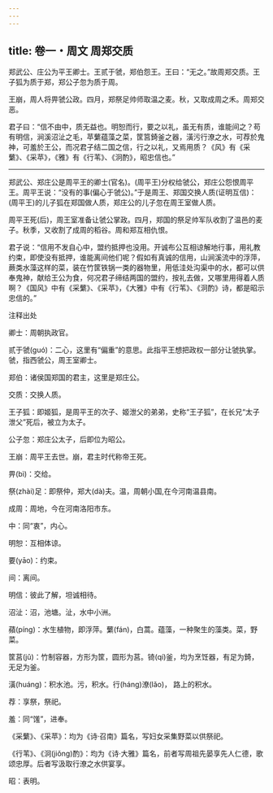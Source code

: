 ```yaml
---
---
---
```

title: 卷一・周文 周郑交质
---

郑武公、庄公为平王卿士。王贰于虢，郑伯怨王。王曰：“无之。”故周郑交质。王子狐为质于郑，郑公子忽为质于周。

王崩，周人将畀虢公政。四月，郑祭足帅师取温之麦。秋，又取成周之禾。周郑交恶。

君子曰：“信不由中，质无益也。明恕而行，要之以礼，虽无有质，谁能间之？苟有明信，涧溪沼沚之毛，苹蘩蕴藻之菜，筐筥錡釜之器，潢污行潦之水，可荐於鬼神，可羞於王公，而况君子结二国之信，行之以礼，又焉用质？《风》有《采蘩》、《采苹》，《雅》有《行苇》、《泂酌》，昭忠信也。”

----------------

郑武公、郑庄公是周平王的卿士(官名)。(周平王)分权给虢公，郑庄公怨恨周平王。周平王说：“没有的事(偏心于虢公)。”于是周王、郑国交换人质(证明互信)：(周平王)的儿子狐在郑国做人质，郑庄公的儿子忽在周王室做人质。

周平王死(后)，周王室准备让虢公掌政。四月，郑国的祭足帅军队收割了温邑的麦子。秋季，又收割了成周的稻谷。周和郑互相仇恨。

君子说：“信用不发自心中，盟约抵押也没用。开诚布公互相谅解地行事，用礼教约束，即使没有抵押，谁能离间他们呢？假如有真诚的信用，山涧溪流中的浮萍，蕨类水藻这样的菜，装在竹筐铁锅一类的器物里，用低洼处沟渠中的水，都可以供奉鬼神，献给王公为食，何况君子缔结两国的盟约，按礼去做，又哪里用得着人质啊？《国风》中有《采蘩》、《采苹》，《大雅》中有《行苇》、《泂酌》诗，都是昭示忠信的。”

注释出处

卿士：周朝执政官。

贰于虢(guó)：二心，这里有“偏重”的意思。此指平王想把政权一部分让虢执掌。虢，指西虢公，周王室卿士。

郑伯：诸侯国郑国的君主，这里是郑庄公。

交质：交换人质。

王子狐：即姬狐，是周平王的次子、姬泄父的弟弟，史称“王子狐”，在长兄“太子泄父”死后，被立为太子。

公子忽：郑庄公太子，后即位为昭公。

王崩：周平王去世。崩，君主时代称帝王死。

畀(bì)：交给。

祭(zhài)足：即祭仲，郑大(dà)夫。温，周朝小国,在今河南温县南。

成周：周地，今在河南洛阳市东。

中：同“衷”，内心。

明恕：互相体谅。

要(yāo)：约束。

间：离间。

明信：彼此了解，坦诚相待。

沼沚：沼，池塘。沚，水中小洲。

蘋(píng)：水生植物，即浮萍。蘩(fán)，白蒿。蕴藻，一种聚生的藻类。菜，野菜。

筐莒(jǔ)：竹制容器，方形为筐，圆形为莒。锜(qí)釜，均为烹饪器，有足为錡，无足为釜。

潢(huáng)：积水池。污，积水。行(háng)潦(lǎo)， 路上的积水。

荐：享祭，祭祀。

羞：同“馐”，进奉。

《采蘩》、《采苹》：均为《诗·召南》篇名，写妇女采集野菜以供祭祀。

《行苇》、《泂(jiǒng)酌》：均为《诗·大雅》篇名，前者写周祖先晏享先人仁德，歌颂忠厚。后者写汲取行潦之水供宴享。

昭：表明。

